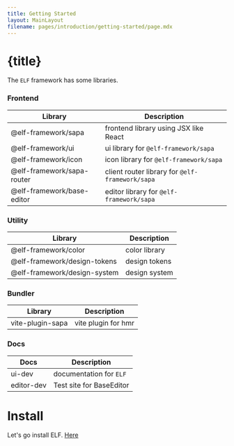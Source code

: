 ```yaml
---
title: Getting Started
layout: MainLayout
filename: pages/introduction/getting-started/page.mdx
---
```



# {title}

The `ELF` framework has some libraries.

### Frontend

| Library | Description | 
| - | - |
| @elf-framework/sapa | frontend library using JSX like React | 
| @elf-framework/ui | ui library for `@elf-framework/sapa` |
| @elf-framework/icon | icon library for `@elf-framework/sapa` |
| @elf-framework/sapa-router | client router library for `@elf-framework/sapa` |
| @elf-framework/base-editor | editor library for `@elf-framework/sapa` |

### Utility

| Library | Description | 
| - | - |
| @elf-framework/color | color library |
| @elf-framework/design-tokens | design tokens |
| @elf-framework/design-system | design system |

### Bundler

| Library | Description | 
| - | - |
| vite-plugin-sapa | vite plugin for hmr |

### Docs

| Docs | Description | 
| - | - |
| ui-dev | documentation for `ELF` |
| editor-dev | Test site for BaseEditor |


# Install 

Let's go install ELF. [Here](/pages/introduction/install/)